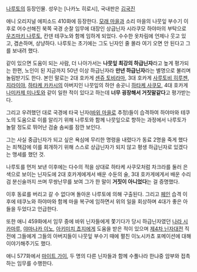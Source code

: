 [[나루토]]의 등장인물. 성우는 [나카노 히로시], 국내판은 [[김국진]]

애니 오리지널 에피소드 410화에 등장한다. [[모래 마을]]과 소리 마을의 나뭇잎 부수기 이후로 어수선해진 북쪽 국경 순찰 임무에 대장인 상급닌자 시라쿠모 하야마의 부탁으로 [[우즈마키 나루토]], 칸덴 테쿠노와 함께 임하게 되었다. 수수한 옷차림에 언제나 웃고 있고, 겸손하며, 상냥하다. 나루토는 초기에는 그도 닌자인 줄 몰라 여기 오면 안 된다고 그를 보내려 했다.

같이 있으면 도움이 되는 사람, 더 나아가서는 '''나뭇잎 최강의 하급닌자'''라고 높게 평가되는 한편, 노인이 된 지금까지 50년 이상 하급닌자라 '''만년 하급닌자'''라는 별명으로 불리며 놀림받기도 한다. 본인 말로는 2대 호카게 [[센쥬 토비라마]], 3대 호카게 [[사루토비 히루젠]], [[지라이야]], [[하타케 카카시]]의 아버지인 나뭇잎의 하얀 송곳니 [[하타케 사쿠모]], 4대 호카게 [[나미카제 미나토]]와 같이 일한 적이 있다고 하는데 '''너무 굉장해서 거짓말같다'''고 평가받는다. 

그리고 우려했던 대로 국경에 타국 닌자([[바위 마을]]로 추정)들이 습격하여 하야마와 테쿠노의 도움으로 이를 알리기 위해 나루토와 함께 나뭇잎으로 향하는 과정에서 나루토가 놀랄 정도로 뛰어난 검술 솜씨를 잠깐 보인다.

그는 사실 중급닌자가 되고 싶은 욕심에 무리한 명령을 내렸다가 동료 2명을 죽게 했다는 죄책감에 이를 회개하기 위해 스스로 상급닌자가 되지 않고 평생 하급닌자로 있겠다는 맹세를 했던 것.

나루토를 먼저 보낸 이후에는 다수의 적을 상대로 하타케 사쿠모처럼 차크라를 둘러 은색으로 보이는 닌자도에 2대 호카게에게서 배운 수둔의 술, 3대 호카게에게서 배운 수리검 분신술까지 쓰며 무쌍난무를 보여 그가 한 말이 '''거짓이 아니었다'''는 걸 증명했다.

이후 동료를 버리고 갈 수 없다며 돌아온 나루토에 의해 구출된다. 그리고 [[페인]] 습격 이후에 테쿠노와 하야마와 함께 마을 복구에 임하면서 위의 일을 회상하며 4대가 좋은 아들을 두었다고 언급한다.

또한 애니 459화에서 임무 중에 바위 닌자들에게 쫓기다가 당시 하급닌자였던 [[나라 시카마루]], [[야마나카 이노]], [[아키미치 쵸지]]에게 도움을 받은 적이 있으며 [[제4차 닌자대전]] 직전에 그들에게 그들의 아버지들이 나뭇잎 부수기 때에 펼친 이노시카쵸 포메이션에 대해 이야기해주기도 했다. 
  
애니 577화에서 [[마이트 가이]], 두 명의 다른 닌자들과 함께 수풀나라 한냐중 암부와 접촉하는 임무를 수행한다.
